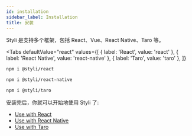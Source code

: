 ```yaml
---
id: installation
sidebar_label: Installation
title: 安装
---
```



Styli 是支持多个框架，包括 React、Vue、React Native、Taro 等。

<Tabs
  defaultValue="react"
  values={[
    { label: 'React', value: 'react' },
    { label: 'React Native', value: 'react-native' },
    { label: 'Taro', value: 'taro' },
  ]}
>
  <TabItem value="react">

```bash
npm i @styli/react
```

  </TabItem>

  <TabItem value="react-native">

```bash
npm i @styli/react-native
```

  </TabItem>

  <TabItem value="taro">

```bash
npm i @styli/taro
```

  </TabItem>
</Tabs>

安装完后，你就可以开始地使用 Styli 了:

- [Use with React](/docs/use-with-react)
- [Use with React Native](/docs/use-with-rn)
- [Use with Taro](/docs/use-with-taro)
